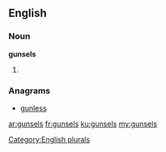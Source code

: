 ==English==

===Noun===
'''gunsels'''

# {{plural of|gunsel}}

===Anagrams===
* [[gunless#English|gunless]]

[[Category:English plurals]]

[[ar:gunsels]]
[[fr:gunsels]]
[[ku:gunsels]]
[[my:gunsels]]